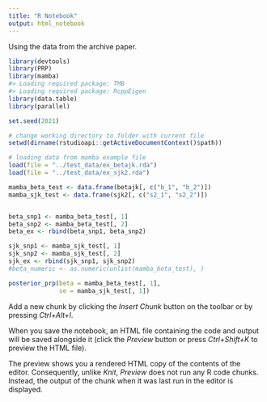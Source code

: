 ```yaml
---
title: "R Notebook"
output: html_notebook
---
```


Using the data from the archive paper.

```r
library(devtools)
library(PRP)
library(mamba)
#> Loading required package: TMB
#> Loading required package: RcppEigen
library(data.table)
library(parallel)

set.seed(2021)

# change working directory to folder with current file
setwd(dirname(rstudioapi::getActiveDocumentContext()$path))
```


```r
# loading data from mamba example file
load(file = "../test_data/ex_betajk.rda")
load(file = "../test_data/ex_sjk2.rda")

```

```r
mamba_beta_test <- data.frame(betajk[, c("b_1", "b_2")])
mamba_sjk_test <- data.frame(sjk2[, c("s2_1", "s2_2")])


beta_snp1 <- mamba_beta_test[, 1]
beta_snp2 <- mamba_beta_test[, 2]
beta_ex <- rbind(beta_snp1, beta_snp2)

sjk_snp1 <- mamba_sjk_test[, 1]
sjk_snp2 <- mamba_sjk_test[, 2]
sjk_ex <- rbind(sjk_snp1, sjk_snp2)
#beta_numeric <- as.numeric(unlist(mamba_beta_test), )
```

```r
posterior_prp(beta = mamba_beta_test[, 1],
              se = mamba_sjk_test[, 1])
```

Add a new chunk by clicking the *Insert Chunk* button on the toolbar or by pressing *Ctrl+Alt+I*.

When you save the notebook, an HTML file containing the code and output will be saved alongside it (click the *Preview* button or press *Ctrl+Shift+K* to preview the HTML file).

The preview shows you a rendered HTML copy of the contents of the editor. Consequently, unlike *Knit*, *Preview* does not run any R code chunks. Instead, the output of the chunk when it was last run in the editor is displayed.
